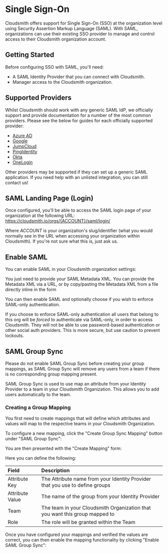 

# Single Sign-On

Cloudsmith offers support for Single Sign-On (SSO) at the organization level using Security Assertion Markup Language (SAML).  With SAML, organizations can use their existing SSO provider to manage and control access to their Cloudsmith organization account.

## Getting Started

Before configuring SSO with SAML, you'll need:

- A SAML Identity Provider that you can connect with Cloudsmith.
- Manager access to the Cloudsmith organization.

## Supported Providers

Whilst Cloudsmith should work with any generic SAML IdP, we officially support and provide documentation for a number of the most common providers. Please see the below for guides for each officially supported provider:

- [Azure AD](/authentication/single-sign-on-with-azure-ad)
- [Google](/authentication/single-sign-on-with-google-g-suite) 
- [JumpCloud](/authentication/single-sign-on-with-jumpcloud) 
- [PingIdentity](/authentication/single-sign-on-with-pingidentity)
- [Okta](/authentication/single-sign-on-with-okta)
- [OneLogin](/authentication/single-sign-on-with-onelogin)

Other providers may be supported if they can set up a generic SAML application. If you need help with an unlisted integration, you can still contact us!

## SAML Landing Page (Login)

Once configured, you'll be able to access the SAML login page of your organization at the following URL:  https://cloudsmith.io/orgs/{ACCOUNT}/saml/login/

Where _ACCOUNT_ is your organization's slug/identifier (what you would normally see in the URL when accessing your organization within Cloudsmith). If you're not sure what this is, just ask us.

## Enable SAML

You can enable SAML in your Cloudsmith organization settings:

<BlockImage src={img_Saml_setup} alt="SAML Authentication Setup"></BlockImage>

You just need to provide your SAML Metadata XML.  You can provide the Metadata XML via a URL, or by copy/pasting the Metadata XML from a file directly inline in the form   

You can then enable SAML and optionally choose if you wish to enforce SAML-only authentication. 

If you choose to enforce SAML-only authentication all users that belong to this org will be _forced_ to authenticate via SAML-only, in order to access Cloudsmith. They will not be able to use password-based authentication or other social auth providers. This is more secure, but use caution to prevent lockouts.

## SAML Group Sync

<Note variant="note">
  Please do not enable SAML Group Sync before creating your group mappings, as SAML Group Sync will remove any users from a team if there is no corresponding group mapping present.
</Note>

SAML Group Sync is used to use map an attribute from your Identity Provider to a team in your Cloudsmith Organization. This allows you to add users automatically to the team. 

### Creating a Group Mapping

You first need to create mappings that will define which attributes and values will map to the respective teams in your Cloudsmith Organization. 

To configure a new mapping, click the "Create Group Sync Mapping" button under "SAML Group Sync": 

<BlockImage src={img_SAML_Group_Sync_Create} alt="Create Group Sync Mapping Button"></BlockImage>

You are then presented with the "Create Mapping" form:

<BlockImage src={img_create_mapping_form} alt="Create Mapping Form"></BlockImage>

Here you can define the following: 

| Field           | Description                                                                  |
| :-------------- | :--------------------------------------------------------------------------- |
| Attribute Key   | The Attribute name from your Identity Provider that you use to define groups |
| Attribute Value | The name of the group from your Identity Provider                            |
| Team            | The team in your Cloudsmith Organization that you want this group mapped to  |
| Role            | The role will be granted within the Team                                     |

Once you have configured your mappings and verified the values are correct, you can then enable the mapping functionality by clicking "Enable SAML Group Sync":

<BlockImage src={img_SAML_Group_Sync_Enable} alt="Enable SAML Group Sync Button"></BlockImage>